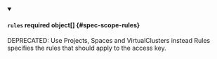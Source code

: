 


<details className="config-field" data-expandable="true" open>
<summary>

#### `rules` <span className="config-field-required" data-required="false">required</span> <span className="config-field-type">object[]</span> <span className="config-field-default"></span> <span className="config-field-enum"></span> {#spec-scope-rules}

DEPRECATED: Use Projects, Spaces and VirtualClusters instead
Rules specifies the rules that should apply to the access key.

</summary>

<PartialRulesreference />


</details>
